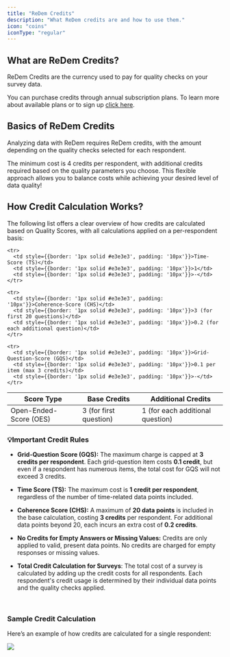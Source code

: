 ```yaml
---
title: "ReDem Credits"
description: "What ReDem credits are and how to use them."
icon: "coins"
iconType: "regular"
---
```


## What are ReDem Credits?

ReDem Credits are the currency used to pay for quality checks on your survey data.

You can purchase credits through annual subscription plans. To learn more about available plans or to sign up [click here](https://redem.io/pricing/).

## Basics of ReDem Credits

Analyzing data with ReDem requires ReDem credits, with the amount depending on the quality checks selected for each respondent.

The minimum cost is 4 credits per respondent, with additional credits required based on the quality parameters you choose. This flexible approach allows you to balance costs while achieving your desired level of data quality!

## How Credit Calculation Works?

The following list offers a clear overview of how credits are calculated based on Quality Scores, with all calculations applied on a per-respondent basis:

<table>
  <thead>
    <tr>
      <th style={{border: '1px solid #e3e3e3', padding: '10px', backgroundColor: '#F0F0F0', textAlign: 'left'}}>Score Type</th>
      <th style={{border: '1px solid #e3e3e3', padding: '10px', backgroundColor: '#F0F0F0', textAlign: 'left'}}>Base Credits</th>
      <th style={{border: '1px solid #e3e3e3', padding: '10px', backgroundColor: '#F0F0F0', textAlign: 'left'}}>Additional Credits</th>
    </tr>
  </thead>

  <tbody>
    <tr>
      <td style={{border: '1px solid #e3e3e3', padding: '10px'}}>Open-Ended-Score (OES)</td>
      <td style={{border: '1px solid #e3e3e3', padding: '10px'}}>3 (for first question)</td>
      <td style={{border: '1px solid #e3e3e3', padding: '10px'}}>1 (for each additional question)</td>
    </tr>

    <tr>
      <td style={{border: '1px solid #e3e3e3', padding: '10px'}}>Time-Score (TS)</td>
      <td style={{border: '1px solid #e3e3e3', padding: '10px'}}>1</td>
      <td style={{border: '1px solid #e3e3e3', padding: '10px'}}>-</td>
    </tr>

    <tr>
      <td style={{border: '1px solid #e3e3e3', padding: '10px'}}>Coherence-Score (CHS)</td>
      <td style={{border: '1px solid #e3e3e3', padding: '10px'}}>3 (for first 20 questions)</td>
      <td style={{border: '1px solid #e3e3e3', padding: '10px'}}>0.2 (for each additional question)</td>
    </tr>

    <tr>
      <td style={{border: '1px solid #e3e3e3', padding: '10px'}}>Grid-Question-Score (GQS)</td>
      <td style={{border: '1px solid #e3e3e3', padding: '10px'}}>0.1 per item (max 3 credits)</td>
      <td style={{border: '1px solid #e3e3e3', padding: '10px'}}>-</td>
    </tr>
  </tbody>
</table>

### 💡Important Credit Rules

* **Grid-Question Score (GQS):** The maximum charge is capped at **3 credits per respondent**. Each grid-question item costs **0.1 credit**, but even if a respondent has numerous items, the total cost for GQS will not exceed 3 credits.

* **Time Score (TS):** The maximum cost is **1 credit per respondent**, regardless of the number of time-related data points included.

* **Coherence Score (CHS):** A maximum of **20 data points** is included in the base calculation, costing **3 credits** per respondent. For additional data points beyond 20, each incurs an extra cost of **0.2 credits**.

* **No Credits for Empty Answers or Missing Values:** Credits are only applied to valid, present data points. No credits are charged for empty responses or missing values.

* **Total Credit Calculation for Surveys**: The total cost of a survey is calculated by adding up the credit costs for all respondents. Each respondent's credit usage is determined by their individual data points and the quality checks applied.

<br />

### Sample Credit Calculation

Here’s an example of how credits are calculated for a single respondent:

<img classname="block dark:hidden" src="/images/Credit-Calculation-Example-Light.png" />